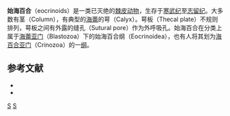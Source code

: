 {{Automatic Taxobox
| taxon = Eocrinoidea
| authority = [[Otto_Jaekel|Jaekel]], 1899
| name = 始海百合
| status = Fossil
| status_system =  
| fossil_range = {{Fossil range|寒武纪|志留纪}}
| image = Gogia_ojenai.jpg
| image_caption =始海百合想像图
| image2 = Ordovician hardground Utah.jpg
| image2_caption =始海百合的化石
| subdivision_ranks = [[目_(生物)|目]]
| subdivision = {{le|Gogiida}}
}}
'''始海百合'''（eocrinoids）是一类已灭绝的[[棘皮动物|棘皮动物]]，生存于[[寒武纪|寒武纪]]至[[志留纪|志留纪]]。大多数有茎（Column），有典型的[[海蕾|海蕾]]的萼（Calyx）。萼板（Thecal plate）不规则排列，萼板之间有外露的缝孔（Sutural pore）作为外呼吸孔。始海百合在分类上属于[[海蕾亚门|海蕾亚门]]（Blastozoa）下的始海百合纲（Eocrinoidea），也有人将其划为[[海百合亚门|海百合亚门]]（Crinozoa）的一[[纲|纲]]。

==参考文献==
*{{cite book zh |author=张永辂 刘冠邦 边立曾等 |title=古生物学（上册） |format=M |edition=1 |location=北京 |publisher=地质出版社 |date=1988 |pages=321 |id= ISBN 7-116-00148-4}}
*{{cite book zh |author=费尔布里奇 雅布隆斯基等|title=古生物学百科全书（上册） |format=M |edition=1 |location=北京 |publisher=地质出版社 |date=1989 |pages=332 |id= ISBN 7-116-00271-5}}

{{古生物小作品}}
{{Taxonbar}}
[[Category:海蕾亞門|S]]
[[Category:_1899年描述的分类群|S]]